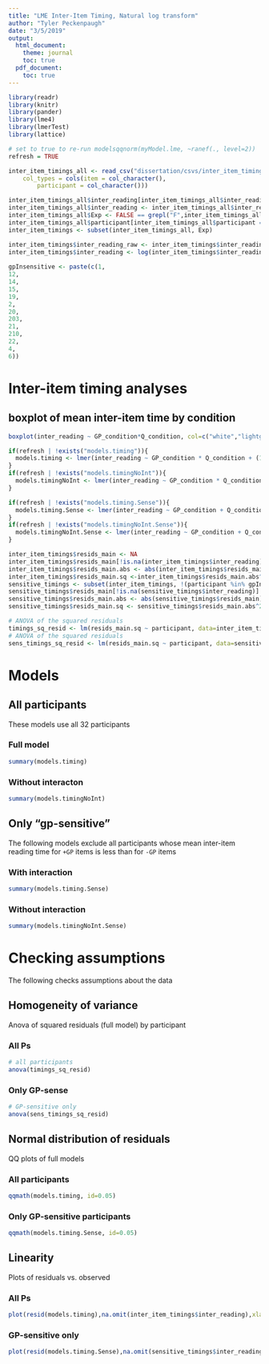 ```yaml
---
title: "LME Inter-Item Timing, Natural log transform"
author: "Tyler Peckenpaugh"
date: "3/5/2019"
output:
  html_document:
    theme: journal
    toc: true
  pdf_document:
    toc: true
---
```


```r
library(readr)
library(knitr)
library(pander)
library(lme4)
library(lmerTest)
library(lattice)

# set to true to re-run modelsqqnorm(myModel.lme, ~ranef(., level=2))
refresh = TRUE

inter_item_timings_all <- read_csv("dissertation/csvs/inter_item_timings.csv", 
    col_types = cols(item = col_character(), 
        participant = col_character()))

inter_item_timings_all$inter_reading[inter_item_timings_all$inter_reading < 0] <- NA
inter_item_timings_all$inter_reading <- inter_item_timings_all$inter_reading + 1
inter_item_timings_all$Exp <- FALSE == grepl("F",inter_item_timings_all$filename)
inter_item_timings_all$participant[inter_item_timings_all$participant == 108] <- 8
inter_item_timings <- subset(inter_item_timings_all, Exp)

inter_item_timings$inter_reading_raw <- inter_item_timings$inter_reading
inter_item_timings$inter_reading <- log(inter_item_timings$inter_reading)
  
gpInsensitive <- paste(c(1,
12,
14,
15,
19,
2,
20,
203,
21,
210,
22,
4,
6))

```



# Inter-item timing analyses

## boxplot of mean inter-item time by condition
```r
boxplot(inter_reading ~ GP_condition*Q_condition, col=c("white","lightgray"),inter_item_timings,names=c("-GP -Q", "+GP -Q", "-GP +Q", "+GP +Q"))
```
```r
if(refresh | !exists("models.timing")){
  models.timing <- lmer(inter_reading ~ GP_condition * Q_condition + (1 + GP_condition * Q_condition | participant) + (1 + GP_condition * Q_condition | item), data=inter_item_timings, control=lmerControl(optCtrl=list(maxfun=2e12) ), REML=FALSE)
}
if(refresh | !exists("models.timingNoInt")){
  models.timingNoInt <- lmer(inter_reading ~ GP_condition * Q_condition + (1 + GP_condition * Q_condition | participant) + (1 + GP_condition * Q_condition | item), data=inter_item_timings, control=lmerControl(optCtrl=list(maxfun=2e12) ), REML=FALSE)
}

if(refresh | !exists("models.timing.Sense")){
  models.timing.Sense <- lmer(inter_reading ~ GP_condition + Q_condition + (1 + GP_condition + Q_condition | participant) + (1 + GP_condition + Q_condition | item), data=subset(inter_item_timings, !(participant %in% gpInsensitive)), control=lmerControl(optCtrl=list(maxfun=2e12) ), REML=FALSE)
}
if(refresh | !exists("models.timingNoInt.Sense")){
  models.timingNoInt.Sense <- lmer(inter_reading ~ GP_condition + Q_condition + (1 + GP_condition + Q_condition | participant) + (1 + GP_condition + Q_condition | item), data=subset(inter_item_timings, !(participant %in% gpInsensitive)), control=lmerControl(optCtrl=list(maxfun=2e12) ), REML=FALSE)
}
```
```r
inter_item_timings$resids_main <- NA
inter_item_timings$resids_main[!is.na(inter_item_timings$inter_reading)] <- residuals(models.timing)
inter_item_timings$resids_main.abs <- abs(inter_item_timings$resids_main)
inter_item_timings$resids_main.sq <-inter_item_timings$resids_main.abs^2
sensitive_timings <- subset(inter_item_timings, !(participant %in% gpInsensitive))
sensitive_timings$resids_main[!is.na(sensitive_timings$inter_reading)] <- residuals(models.timing.Sense)
sensitive_timings$resids_main.abs <- abs(sensitive_timings$resids_main)
sensitive_timings$resids_main.sq <- sensitive_timings$resids_main.abs^2

# ANOVA of the squared residuals
timings_sq_resid <- lm(resids_main.sq ~ participant, data=inter_item_timings) 
# ANOVA of the squared residuals
sens_timings_sq_resid <- lm(resids_main.sq ~ participant, data=sensitive_timings)
```

# Models

## All participants
These models use all 32 participants

### Full model
```r
summary(models.timing)
```

### Without interacton 
```r
summary(models.timingNoInt)
```

## Only "gp-sensitive"
The following models exclude all participants whose mean inter-item reading time for `+GP` items is less than for `-GP` items

### With interaction
```r
summary(models.timing.Sense)
```

### Without interaction
```r
summary(models.timingNoInt.Sense)

```
# Checking assumptions
The following checks assumptions about the data

## Homogeneity of variance
Anova of squared residuals (full model) by participant 

### All Ps
```r
# all participants
anova(timings_sq_resid) 
```

### Only GP-sense
```r
# GP-sensitive only
anova(sens_timings_sq_resid)
```

## Normal distribution of residuals
QQ plots of full models

### All participants
```r
qqmath(models.timing, id=0.05)
```

### Only GP-sensitive participants
```r
qqmath(models.timing.Sense, id=0.05)
```

## Linearity
Plots of residuals vs. observed

### All Ps
```r
plot(resid(models.timing),na.omit(inter_item_timings$inter_reading),xlab="Residuals",ylab="Observed values")
```

### GP-sensitive only
```r
plot(resid(models.timing.Sense),na.omit(sensitive_timings$inter_reading),xlab="Residuals",ylab="Observed values")
```